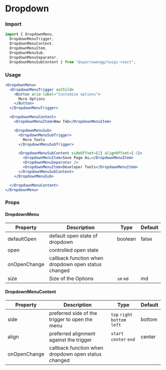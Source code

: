 # Dropdown

### Import

```jsx
import { DropdownMenu,
  DropdownMenuTrigger,
  DropdownMenuContent,
  DropdownMenuItem,
  DropdownMenuSub,
  DropdownMenuSeparator,
  DropdownMenuSubContent } from "@sparrowengg/twigs-react";
```


### Usage 
```jsx live
<DropdownMenu>
  <DropdownMenuTrigger asChild>
    <Button aria-label="Customise options">
      More Options
    </Button>
  </DropdownMenuTrigger>

  <DropdownMenuContent>
    <DropdownMenuItem>New Tab</DropdownMenuItem>

    <DropdownMenuSub>
      <DropdownMenuSubTrigger>
        More Tools
      </DropdownMenuSubTrigger>

      <DropdownMenuSubContent sideOffset={2} alignOffset={-5}>
        <DropdownMenuItem>Save Page As…</DropdownMenuItem>
        <DropdownMenuSeparator />
        <DropdownMenuItem>Developer Tools</DropdownMenuItem>
      </DropdownMenuSubContent>
    </DropdownMenuSub>

  </DropdownMenuContent>
</DropdownMenu>
```


### Props

#### DropdownMenu
| Property     | Description                                         | Type    | Default |
|--------------|-----------------------------------------------------|---------|---------|
| defaultOpen  | default open state of dropdown                      | boolean | false   |
| open         | controlled open state                               |         |         |
| onOpenChange | callback function when dropdown open status changed |         |         |
| size     | Size of the Options  |  `sm` `md`         | md    |

#### DropdownMenuContent
| Property     | Description                                         | Type                  | Default |
|--------------|-----------------------------------------------------|-----------------------|---------|
| side         | preferred side of the trigger to open the menu      | `top` `right` `bottom` `left` | bottom  |
| align        | preferred alignment against the trigger             | `start` `center` `end`      | center  |
| onOpenChange | callback function when dropdown open status changed |                       |         |